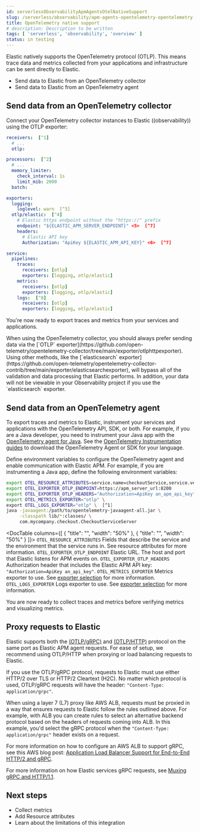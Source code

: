 ```yaml
---
id: serverlessObservabilityApmAgentsOtelNativeSupport
slug: /serverless/observability/apm-agents-opentelemetry-opentelemetry-native-support
title: OpenTelemetry native support
# description: Description to be written
tags: [ 'serverless', 'observability', 'overview' ]
status: in testing
---
```


<DocBadge template="technical preview" />
Elastic natively supports the OpenTelemetry protocol (OTLP).
This means trace data and metrics collected from your applications and infrastructure can
be sent directly to Elastic.

* Send data to Elastic from an <DocLink id="serverlessObservabilityApmAgentsOtelNativeSupport" section="send-data-from-an-opentelemetry-collector">OpenTelemetry collector</DocLink>
* Send data to Elastic from an <DocLink id="serverlessObservabilityApmAgentsOtelNativeSupport" section="send-data-from-an-opentelemetry-agent">OpenTelemetry agent</DocLink>

<div id="connect-open-telemetry-collector"></div>

## Send data from an OpenTelemetry collector

Connect your OpenTelemetry collector instances to Elastic ((observability)) using the OTLP exporter:

```yaml
receivers:  [^1]
  # ...
  otlp:

processors:  [^2]
  # ...
  memory_limiter:
    check_interval: 1s
    limit_mib: 2000
  batch:

exporters:
  logging:
    loglevel: warn  [^3]
  otlp/elastic:  [^4]
    # Elastic https endpoint without the "https://" prefix
    endpoint: "${ELASTIC_APM_SERVER_ENDPOINT}" <5>  [^7]
    headers:
      # Elastic API key
      Authorization: "ApiKey ${ELASTIC_APM_API_KEY}" <6>  [^7]

service:
  pipelines:
    traces:
      receivers: [otlp]
      exporters: [logging, otlp/elastic]
    metrics:
      receivers: [otlp]
      exporters: [logging, otlp/elastic]
    logs:  [^8]
      receivers: [otlp]
      exporters: [logging, otlp/elastic]
```
[^1]: The receivers, like the
[OTLP receiver](https://github.com/open-telemetry/opentelemetry-collector/tree/main/receiver/otlpreceiver), that forward data emitted by APM agents, or the [host metrics receiver](https://github.com/open-telemetry/opentelemetry-collector-contrib/tree/main/receiver/hostmetricsreceiver).
[^2]: We recommend using the [Batch processor](https://github.com/open-telemetry/opentelemetry-collector/blob/main/processor/batchprocessor/README.md) and the [memory limiter processor](https://github.com/open-telemetry/opentelemetry-collector/blob/main/processor/memorylimiterprocessor/README.md). For more information, see [recommended processors](https://github.com/open-telemetry/opentelemetry-collector/blob/main/processor/README.md#recommended-processors).
[^3]: The [logging exporter](https://github.com/open-telemetry/opentelemetry-collector/tree/main/exporter/loggingexporter) is helpful for troubleshooting and supports various logging levels, like `debug`, `info`, `warn`, and `error`.
[^4]: Elastic ((observability)) endpoint configuration.
Elastic supports a ProtoBuf payload via both the OTLP protocol over gRPC transport [(OTLP/gRPC)](https://github.com/open-telemetry/opentelemetry-specification/blob/main/specification/protocol/otlp.md#otlpgrpc)
and the OTLP protocol over HTTP transport [(OTLP/HTTP)](https://github.com/open-telemetry/opentelemetry-specification/blob/main/specification/protocol/otlp.md#otlphttp).
To learn more about these exporters, see the OpenTelemetry Collector documentation:
[OTLP/HTTP Exporter](https://github.com/open-telemetry/opentelemetry-collector/tree/main/exporter/otlphttpexporter) or
[OTLP/gRPC exporter](https://github.com/open-telemetry/opentelemetry-collector/tree/main/exporter/otlpexporter).
[^5]: Hostname and port of the Elastic endpoint. For example, `elastic-apm-server:8200`.
[^6]: Credential for Elastic APM API key authorization (`Authorization: "ApiKey an_api_key"`).
[^7]: Environment-specific configuration parameters can be conveniently passed in as environment variables documented [here](https://opentelemetry.io/docs/collector/configuration/#configuration-environment-variables) (e.g. `ELASTIC_APM_SERVER_ENDPOINT` and `ELASTIC_APM_API_KEY`).
[^8]:  <DocBadge template="technical preview" />  To send OpenTelemetry logs to your project, declare a `logs` pipeline.

You're now ready to export traces and metrics from your services and applications.

<DocCallOut title="Tip">
When using the OpenTelemetry collector, you should always prefer sending data via the [`OTLP` exporter](https://github.com/open-telemetry/opentelemetry-collector/tree/main/exporter/otlphttpexporter).
Using other methods, like the [`elasticsearch` exporter](https://github.com/open-telemetry/opentelemetry-collector-contrib/tree/main/exporter/elasticsearchexporter), will bypass all of the validation and data processing that Elastic performs.
In addition, your data will not be viewable in your Observability project if you use the `elasticsearch` exporter.
</DocCallOut>

<div id="instrument-apps-otel"></div>

## Send data from an OpenTelemetry agent

To export traces and metrics to Elastic, instrument your services and applications
with the OpenTelemetry API, SDK, or both. For example, if you are a Java developer, you need to instrument your Java app with the
[OpenTelemetry agent for Java](https://github.com/open-telemetry/opentelemetry-java-instrumentation).
See the [OpenTelemetry Instrumentation guides](https://opentelemetry.io/docs/instrumentation/) to download the
OpenTelemetry Agent or SDK for your language.

Define environment variables to configure the OpenTelemetry agent and enable communication with Elastic APM.
For example, if you are instrumenting a Java app, define the following environment variables:

```bash
export OTEL_RESOURCE_ATTRIBUTES=service.name=checkoutService,service.version=1.1,deployment.environment=production
export OTEL_EXPORTER_OTLP_ENDPOINT=https://apm_server_url:8200
export OTEL_EXPORTER_OTLP_HEADERS="Authorization=ApiKey an_apm_api_key"
export OTEL_METRICS_EXPORTER="otlp" \
export OTEL_LOGS_EXPORTER="otlp" \  [^1]
java -javaagent:/path/to/opentelemetry-javaagent-all.jar \
     -classpath lib/*:classes/ \
     com.mycompany.checkout.CheckoutServiceServer
```
[^1]: <DocBadge template="technical preview" />  The OpenTelemetry logs intake via Elastic is currently in technical preview.


<DocTable columns={[
  {
    "title": "",
    "width": "50%"
  },
  {
    "title": "",
    "width": "50%"
  }
]}>
  <DocRow>
    <DocCell>`OTEL_RESOURCE_ATTRIBUTES`</DocCell>
    <DocCell>Fields that describe the service and the environment that the service runs in. See <DocLink id="serverlessObservabilityApmAgentsOtelResourceAttributes">resource attributes</DocLink> for more information.</DocCell>
  </DocRow>
  <DocRow>
    <DocCell>`OTEL_EXPORTER_OTLP_ENDPOINT`</DocCell>
    <DocCell>Elastic URL. The host and port that Elastic listens for APM events on.</DocCell>
  </DocRow>
  <DocRow>
    <DocCell>`OTEL_EXPORTER_OTLP_HEADERS`</DocCell>
    <DocCell>
      Authorization header that includes the Elastic APM API key: `"Authorization=ApiKey an_api_key"`.
    </DocCell>
  </DocRow>
  <DocRow>
    <DocCell>`OTEL_METRICS_EXPORTER`</DocCell>
    <DocCell>Metrics exporter to use. See [exporter selection](https://opentelemetry.io/docs/specs/otel/configuration/sdk-environment-variables/#exporter-selection) for more information.</DocCell>
  </DocRow>
  <DocRow>
    <DocCell>`OTEL_LOGS_EXPORTER`</DocCell>
    <DocCell>Logs exporter to use. See [exporter selection](https://opentelemetry.io/docs/specs/otel/configuration/sdk-environment-variables/#exporter-selection) for more information.</DocCell>
  </DocRow>
</DocTable>

You are now ready to collect traces and <DocLink id="serverlessObservabilityApmAgentsOtelCollectMetrics">metrics</DocLink> before <DocLink id="serverlessObservabilityApmAgentsOtelCollectMetrics" section="verify-opentelemetry-metrics-data">verifying metrics</DocLink>
and <DocLink id="serverlessObservabilityApmAgentsOtelCollectMetrics" section="visualize">visualizing metrics</DocLink>.

<div id="open-telemetry-proxy-apm"></div>

## Proxy requests to Elastic

Elastic supports both the [(OTLP/gRPC)](https://github.com/open-telemetry/opentelemetry-specification/blob/main/specification/protocol/otlp.md#otlpgrpc) and [(OTLP/HTTP)](https://github.com/open-telemetry/opentelemetry-specification/blob/main/specification/protocol/otlp.md#otlphttp) protocol on the same port as Elastic APM agent requests. For ease of setup, we recommend using OTLP/HTTP when proxying or load balancing requests to Elastic.

If you use the OTLP/gRPC protocol, requests to Elastic must use either HTTP/2 over TLS or HTTP/2 Cleartext (H2C). No matter which protocol is used, OTLP/gRPC requests will have the header: `"Content-Type: application/grpc"`.

When using a layer 7 (L7) proxy like AWS ALB, requests must be proxied in a way that ensures requests to Elastic follow the rules outlined above. For example, with ALB you can create rules to select an alternative backend protocol based on the headers of requests coming into ALB. In this example, you'd select the gRPC protocol when the  `"Content-Type: application/grpc"` header exists on a request.

For more information on how to configure an AWS ALB to support gRPC, see this AWS blog post:
[Application Load Balancer Support for End-to-End HTTP/2 and gRPC](https://aws.amazon.com/blogs/aws/new-application-load-balancer-support-for-end-to-end-http-2-and-grpc/).

For more information on how Elastic services gRPC requests, see
[Muxing gRPC and HTTP/1.1](https://github.com/elastic/apm-server/blob/main/dev_docs/otel.md#muxing-grpc-and-http11).

<div id="open-telemetry-direct-next"></div>

## Next steps

* <DocLink id="serverlessObservabilityApmAgentsOtelCollectMetrics">Collect metrics</DocLink>
* Add <DocLink id="serverlessObservabilityApmAgentsOtelResourceAttributes">Resource attributes</DocLink>
* Learn about the <DocLink id="serverlessObservabilityApmAgentsOtelLimitations">limitations of this integration</DocLink>

